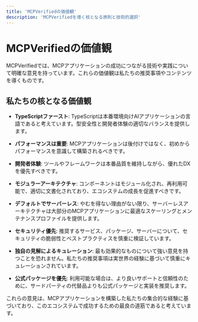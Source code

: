 ```yaml
---
title: 'MCPVerifiedの価値観'
description: 'MCPVerifiedを導く核となる原則と技術的選択'
---
```


# MCPVerifiedの価値観

MCPVerifiedでは、MCPアプリケーションの成功につながる技術や実践について明確な意見を持っています。これらの価値観は私たちの推奨事項やコンテンツを導くものです。

## 私たちの核となる価値観

- **TypeScriptファースト**: TypeScriptは本番環境向けAIアプリケーションの言語であると考えています。型安全性と開発者体験の適切なバランスを提供します。

- **パフォーマンスは重要**: MCPアプリケーションは後付けではなく、初めからパフォーマンスを意識して構築されるべきです。

- **開発者体験**: ツールやフレームワークは本番品質を維持しながら、優れたDXを優先すべきです。

- **モジュラーアーキテクチャ**: コンポーネントはモジュール化され、再利用可能で、適切に文書化されており、エコシステムの成長を促進すべきです。

- **デフォルトでサーバーレス**: やむを得ない理由がない限り、サーバーレスアーキテクチャは大部分のMCPアプリケーションに最適なスケーリングとメンテナンスプロファイルを提供します。

- **セキュリティ優先**: 推奨するサービス、パッケージ、サーバーについて、セキュリティの脆弱性とベストプラクティスを慎重に検証しています。

- **独自の見解によるキュレーション**: 最も効果的なものについて強い意見を持つことを恐れません。私たちの推奨事項は実世界の経験に基づいて慎重にキュレーションされています。

- **公式パッケージを優先**: 利用可能な場合は、より良いサポートと信頼性のために、サードパーティの代替品よりも公式パッケージと実装を推奨します。

これらの意見は、MCPアプリケーションを構築した私たちの集合的な経験に基づいており、このエコシステムで成功するための最良の道筋であると考えています。 
